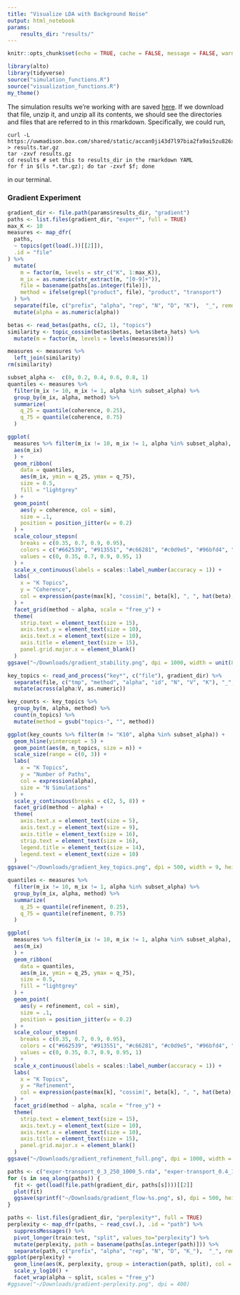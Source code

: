 ```yaml
---
title: "Visualize LDA with Background Noise"
output: html_notebook
params:
    results_dir: "results/"
---
```


```r
knitr::opts_chunk$set(echo = TRUE, cache = FALSE, message = FALSE, warning = FALSE, fig.width = 5, fig.height = 2)
```

```r
library(alto)
library(tidyverse)
source("simulation_functions.R")
source("visualization_functions.R")
my_theme()
```

The simulation results we're working with are saved
[here](https://uwmadison.box.com/shared/static/accan0ji43d7l97bia2fa9ai5zu826xm.gz).
If we download that file, unzip it, and unzip all its contents, we should see
the directories and files that are referred to in this rmarkdown. Specifically,
we could run,
```
curl -L https://uwmadison.box.com/shared/static/accan0ji43d7l97bia2fa9ai5zu826xm.gz > results.tar.gz
tar -zxvf results.gz
cd results # set this to results_dir in the rmarkdown YAML
for f in $(ls *.tar.gz); do tar -zxvf $f; done
```
in our terminal.

### Gradient Experiment

```r
gradient_dir <- file.path(params$results_dir, "gradient")
paths <- list.files(gradient_dir, "exper*", full = TRUE)
max_K <- 10
measures <- map_dfr(
  paths,
  ~ topics(get(load(.))[[2]]),
  .id = "file"
) %>%
  mutate(
    m = factor(m, levels = str_c("K", 1:max_K)),
    m_ix = as.numeric(str_extract(m, "[0-9]+")),
    file = basename(paths[as.integer(file)]),
    method = ifelse(grepl("product", file), "product", "transport")
  ) %>%
  separate(file, c("prefix", "alpha", "rep", "N", "D", "K"),  "_", remove = FALSE) %>%
  mutate(alpha = as.numeric(alpha))

betas <- read_betas(paths, c(2, 1), "topics")
similarity <- topic_cossim(betas$betas, betas$beta_hats) %>%
  mutate(m = factor(m, levels = levels(measures$m)))

measures <- measures %>%
  left_join(similarity)
rm(similarity)
```


```r
subset_alpha <-  c(0, 0.2, 0.4, 0.6, 0.8, 1)
quantiles <- measures %>% 
  filter(m_ix != 10, m_ix != 1, alpha %in% subset_alpha) %>%
  group_by(m_ix, alpha, method) %>%
  summarize(
    q_25 = quantile(coherence, 0.25),
    q_75 = quantile(coherence, 0.75)
  )
```

```r
ggplot(
  measures %>% filter(m_ix != 10, m_ix != 1, alpha %in% subset_alpha),
  aes(m_ix)
  ) +
  geom_ribbon(
    data = quantiles, 
    aes(m_ix, ymin = q_25, ymax = q_75),
    size = 0.5,
    fill = "lightgrey"
  ) +
  geom_point(
    aes(y = coherence, col = sim),
    size = .1,
    position = position_jitter(w = 0.2)
  ) +
  scale_colour_stepsn(
    breaks = c(0.35, 0.7, 0.9, 0.95),
    colors = c("#662539", "#913551", "#c66281", "#c0d9e5", "#96bfd4", "#478bae"),
    values = c(0, 0.35, 0.7, 0.9, 0.95, 1)
  ) +
  scale_x_continuous(labels = scales::label_number(accuracy = 1)) +
  labs(
    x = "K Topics", 
    y = "Coherence",
    col = expression(paste(max[k], "cossim(", beta[k], ", ", hat(beta), ")"))
  ) +
  facet_grid(method ~ alpha, scale = "free_y") +
  theme(
    strip.text = element_text(size = 15),
    axis.text.y = element_text(size = 10),
    axis.text.x = element_text(size = 10),
    axis.title = element_text(size = 15),
    panel.grid.major.x = element_blank()
  )
ggsave("~/Downloads/gradient_stability.png", dpi = 1000, width = unit(8.5, "in"), height = unit(4, "in"))
```


```r
key_topics <- read_and_process("key*", c("file"), gradient_dir) %>%
  separate(file, c("tmp", "method", "alpha", "id", "N", "V", "K"), "_", remove = FALSE) %>%
  mutate(across(alpha:V, as.numeric))
```

```r
key_counts <- key_topics %>%
  group_by(m, alpha, method) %>%
  count(n_topics) %>%
  mutate(method = gsub("topics-", "", method))
```

```r
ggplot(key_counts %>% filter(m != "K10", alpha %in% subset_alpha)) +
  geom_hline(yintercept = 5) +
  geom_point(aes(m, n_topics, size = n)) +
  scale_size(range = c(0, 3)) +
  labs(
    x = "K Topics", 
    y = "Number of Paths", 
    col = expression(alpha),
    size = "N Simulations"
  ) +
  scale_y_continuous(breaks = c(2, 5, 8)) +
  facet_grid(method ~ alpha) +
  theme(
    axis.text.x = element_text(size = 5),
    axis.text.y = element_text(size = 9),
    axis.title = element_text(size = 16),
    strip.text = element_text(size = 16),
    legend.title = element_text(size = 14),
    legend.text = element_text(size = 10)
  )
ggsave("~/Downloads/gradient_key_topics.png", dpi = 500, width = 9, height = 3.5)
```
```r
quantiles <- measures %>% 
  filter(m_ix != 10, m_ix != 1, alpha %in% subset_alpha) %>%
  group_by(m_ix, alpha, method) %>%
  summarize(
    q_25 = quantile(refinement, 0.25),
    q_75 = quantile(refinement, 0.75)
  )
```


```r
ggplot(
  measures %>% filter(m_ix != 10, m_ix != 1, alpha %in% subset_alpha),
  aes(m_ix)
  ) +
  geom_ribbon(
    data = quantiles, 
    aes(m_ix, ymin = q_25, ymax = q_75),
    size = 0.5,
    fill = "lightgrey"
  ) +
  geom_point(
    aes(y = refinement, col = sim),
    size = .1,
    position = position_jitter(w = 0.2)
  ) +
  scale_colour_stepsn(
    breaks = c(0.35, 0.7, 0.9, 0.95),
    colors = c("#662539", "#913551", "#c66281", "#c0d9e5", "#96bfd4", "#478bae"),
    values = c(0, 0.35, 0.7, 0.9, 0.95, 1)
  ) +
  scale_x_continuous(labels = scales::label_number(accuracy = 1)) +
  labs(
    x = "K Topics", 
    y = "Refinement",
    col = expression(paste(max[k], "cossim(", beta[k], ", ", hat(beta), ")"))
  ) +
  facet_grid(method ~ alpha, scale = "free_y") +
  theme(
    strip.text = element_text(size = 15),
    axis.text.y = element_text(size = 10),
    axis.text.x = element_text(size = 10),
    axis.title = element_text(size = 15),
    panel.grid.major.x = element_blank()
  )
ggsave("~/Downloads/gradient_refinement_full.png", dpi = 1000, width = unit(8.5, "in"), height = unit(4, "in"))
```

```r
paths <- c("exper-transport_0_3_250_1000_5.rda", "exper-transport_0.4_1_250_1000_5.rda", "exper-transport_0.6_10_250_1000_5.rda", "exper-transport_1_1_250_1000_5.rda")
for (s in seq_along(paths)) {
  fit <- get(load(file.path(gradient_dir, paths[s])))[[2]]
  plot(fit)
  ggsave(sprintf("~/Downloads/gradient_flow-%s.png", s), dpi = 500, height = 3, width = 5)
}
```

```r
paths <- list.files(gradient_dir, "perplexity*", full = TRUE)
perplexity <- map_dfr(paths, ~ read_csv(.), .id = "path") %>%
  suppressMessages() %>%
  pivot_longer(train:test, "split", values_to="perplexity") %>%
  mutate(perplexity, path = basename(paths[as.integer(path)])) %>%
  separate(path, c("prefix", "alpha", "rep", "N", "D", "K_"),  "_", remove = FALSE)
ggplot(perplexity) +
  geom_line(aes(K, perplexity, group = interaction(path, split), col = split), alpha = 0.4) +
  scale_y_log10() +
  facet_wrap(alpha ~ split, scales = "free_y")
#ggsave("~/Downloads/gradient-perplexity.png", dpi = 400)
```
